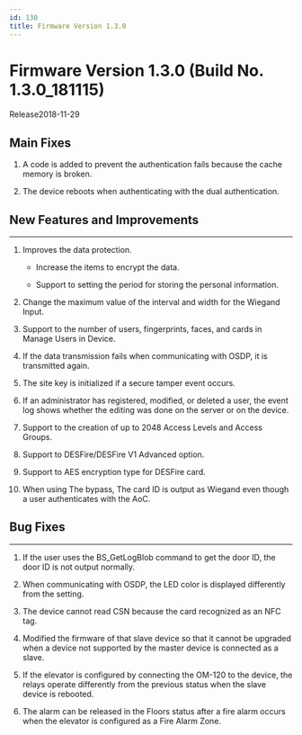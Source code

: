 ```yaml
---
id: 130
title: Firmware Version 1.3.0
---
```


# Firmware Version 1.3.0 (Build No. 1.3.0_181115)

Release<Separator/>2018-11-29

## Main Fixes

1. A code is added to prevent the authentication fails because the cache memory is broken.

1. The device reboots when authenticating with the dual authentication.

## New Features and Improvements

---

1. Improves the data protection.

    - Increase the items to encrypt the data.

    - Support to setting the period for storing the personal information.

1. Change the maximum value of the interval and width for the Wiegand Input.

1. Support to the number of users, fingerprints, faces, and cards in Manage Users in Device.

1. If the data transmission fails when communicating with OSDP, it is transmitted again.

1. The site key is initialized if a secure tamper event occurs.

1. If an administrator has registered, modified, or deleted a user, the event log shows whether the editing was done on the server or on the device.

1. Support to the creation of up to 2048 Access Levels and Access Groups.

1. Support to DESFire/DESFire V1 Advanced option.

1. Support to AES encryption type for DESFire card.

1. When using The bypass, The card ID is output as Wiegand even though a user authenticates with the AoC.

## Bug Fixes

---

<BugLists>

1. If the user uses the BS_GetLogBlob command to get the door ID, the door ID is not output normally.

1. When communicating with OSDP, the LED color is displayed differently from the setting.

1. The device cannot read CSN because the card recognized as an NFC tag.

1. Modified the firmware of that slave device so that it cannot be upgraded when a device not supported by the master device is connected as a slave.

1. If the elevator is configured by connecting the OM-120 to the device, the relays operate differently from the previous status when the slave device is rebooted.

1. The alarm can be released in the Floors status after a fire alarm occurs when the elevator is configured as a Fire Alarm Zone.

</BugLists>